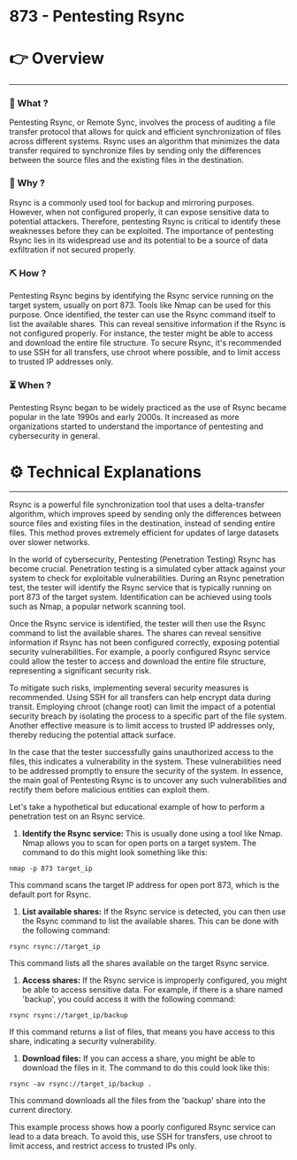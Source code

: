 # 873 - Pentesting Rsync


# 👉 Overview

---

### 👀 What ?

Pentesting Rsync, or Remote Sync, involves the process of auditing a file transfer protocol that allows for quick and efficient synchronization of files across different systems. Rsync uses an algorithm that minimizes the data transfer required to synchronize files by sending only the differences between the source files and the existing files in the destination.


### 🧐 Why ?

Rsync is a commonly used tool for backup and mirroring purposes. However, when not configured properly, it can expose sensitive data to potential attackers. Therefore, pentesting Rsync is critical to identify these weaknesses before they can be exploited. The importance of pentesting Rsync lies in its widespread use and its potential to be a source of data exfiltration if not secured properly.


### ⛏️ How ?

Pentesting Rsync begins by identifying the Rsync service running on the target system, usually on port 873. Tools like Nmap can be used for this purpose. Once identified, the tester can use the Rsync command itself to list the available shares. This can reveal sensitive information if the Rsync is not configured properly. For instance, the tester might be able to access and download the entire file structure. To secure Rsync, it's recommended to use SSH for all transfers, use chroot where possible, and to limit access to trusted IP addresses only.


### ⏳ When ?

Pentesting Rsync began to be widely practiced as the use of Rsync became popular in the late 1990s and early 2000s. It increased as more organizations started to understand the importance of pentesting and cybersecurity in general.


# ⚙️ Technical Explanations

---

Rsync is a powerful file synchronization tool that uses a delta-transfer algorithm, which improves speed by sending only the differences between source files and existing files in the destination, instead of sending entire files. This method proves extremely efficient for updates of large datasets over slower networks.

In the world of cybersecurity, Pentesting (Penetration Testing) Rsync has become crucial. Penetration testing is a simulated cyber attack against your system to check for exploitable vulnerabilities. During an Rsync penetration test, the tester will identify the Rsync service that is typically running on port 873 of the target system. Identification can be achieved using tools such as Nmap, a popular network scanning tool.

Once the Rsync service is identified, the tester will then use the Rsync command to list the available shares. The shares can reveal sensitive information if Rsync has not been configured correctly, exposing potential security vulnerabilities. For example, a poorly configured Rsync service could allow the tester to access and download the entire file structure, representing a significant security risk.

To mitigate such risks, implementing several security measures is recommended. Using SSH for all transfers can help encrypt data during transit. Employing chroot (change root) can limit the impact of a potential security breach by isolating the process to a specific part of the file system. Another effective measure is to limit access to trusted IP addresses only, thereby reducing the potential attack surface.

In the case that the tester successfully gains unauthorized access to the files, this indicates a vulnerability in the system. These vulnerabilities need to be addressed promptly to ensure the security of the system. In essence, the main goal of Pentesting Rsync is to uncover any such vulnerabilities and rectify them before malicious entities can exploit them.

Let's take a hypothetical but educational example of how to perform a penetration test on an Rsync service.

1. **Identify the Rsync service:** This is usually done using a tool like Nmap. Nmap allows you to scan for open ports on a target system. The command to do this might look something like this:

```
nmap -p 873 target_ip

```

This command scans the target IP address for open port 873, which is the default port for Rsync.

1. **List available shares:** If the Rsync service is detected, you can then use the Rsync command to list the available shares. This can be done with the following command:

```
rsync rsync://target_ip

```

This command lists all the shares available on the target Rsync service.

1. **Access shares:** If the Rsync service is improperly configured, you might be able to access sensitive data. For example, if there is a share named 'backup', you could access it with the following command:

```
rsync rsync://target_ip/backup

```

If this command returns a list of files, that means you have access to this share, indicating a security vulnerability.

1. **Download files:** If you can access a share, you might be able to download the files in it. The command to do this could look like this:

```
rsync -av rsync://target_ip/backup .

```

This command downloads all the files from the 'backup' share into the current directory.

This example process shows how a poorly configured Rsync service can lead to a data breach. To avoid this, use SSH for transfers, use chroot to limit access, and restrict access to trusted IPs only.
